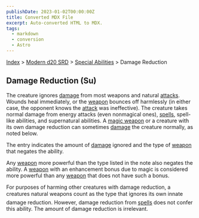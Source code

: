 ```yaml
---
publishDate: 2023-01-02T00:00:00Z
title: Converted MDX File
excerpt: Auto-converted HTML to MDX.
tags:
  - markdown
  - conversion
  - Astro
---
```


[Index](-index) > [Modern d20 SRD](modern-d20-srd-index) > [Special Abilities](modern-d20-srd-special-abilities-index) > Damage Reduction

## Damage Reduction (Su)

The creature ignores [damage](modern-d20-srd-combat-damage) from most weapons and natural [attacks](modern-d20-srd-combat-attack-actions). Wounds heal immediately, or the [weapon](modern-d20-srd-equipment-equipment-weapons) bounces off harmlessly (in either case, the opponent knows the [attack](modern-d20-srd-combat-attack-actions) was ineffective). The creature takes normal damage from energy attacks (even nonmagical ones), [spells](modern-d20-srd-fx-index), spell-like abilities, and supernatural abilities. A [magic
weapon](modern-d20-srd-fx-items-weapons) or a creature with its own damage reduction can sometimes [damage](modern-d20-srd-combat-damage) the creature normally, as noted below.

The entry indicates the amount of [damage](modern-d20-srd-combat-damage) ignored and the type of [weapon](modern-d20-srd-equipment-equipment-weapons) that negates the ability.

Any [weapon](modern-d20-srd-equipment-equipment-weapons) more powerful than the type listed in the note also negates the ability. A [weapon](modern-d20-srd-fx-items-weapons) with an enhancement bonus due to magic is considered more powerful than any [weapon](modern-d20-srd-fx-items-weapons) that does not have such a bonus.

For purposes of harming other creatures with damage reduction, a creatures natural weapons count as the type that ignores its own innate damage reduction. However, damage reduction from [spells](modern-d20-srd-fx-index) does not confer this ability. The amount of damage reduction is irrelevant.
